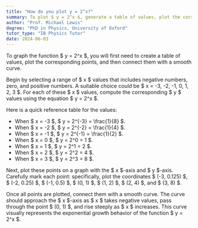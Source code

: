 ```yaml
---
title: "How do you plot y = 2^x?"
summary: To plot $ y = 2^x $, generate a table of values, plot the corresponding points, and connect them with a smooth curve to visualize the exponential function.
author: "Prof. Michael Lewis"
degree: "PhD in Physics, University of Oxford"
tutor_type: "IB Physics Tutor"
date: 2024-06-03
---
```


To graph the function $ y = 2^x $, you will first need to create a table of values, plot the corresponding points, and then connect them with a smooth curve.

Begin by selecting a range of $ x $ values that includes negative numbers, zero, and positive numbers. A suitable choice could be $ x = -3, -2, -1, 0, 1, 2, 3 $. For each of these $ x $ values, compute the corresponding $ y $ values using the equation $ y = 2^x $.

Here is a quick reference table for the values:

- When $ x = -3 $, $ y = 2^{-3} = \frac{1}{8} $.
- When $ x = -2 $, $ y = 2^{-2} = \frac{1}{4} $.
- When $ x = -1 $, $ y = 2^{-1} = \frac{1}{2} $.
- When $ x = 0 $, $ y = 2^0 = 1 $.
- When $ x = 1 $, $ y = 2^1 = 2 $.
- When $ x = 2 $, $ y = 2^2 = 4 $.
- When $ x = 3 $, $ y = 2^3 = 8 $.

Next, plot these points on a graph with the $ x $-axis and $ y $-axis. Carefully mark each point: specifically, plot the coordinates $ (-3, 0.125) $, $ (-2, 0.25) $, $ (-1, 0.5) $, $ (0, 1) $, $ (1, 2) $, $ (2, 4) $, and $ (3, 8) $.

Once all points are plotted, connect them with a smooth curve. The curve should approach the $ x $-axis as $ x $ takes negative values, pass through the point $ (0, 1) $, and rise steeply as $ x $ increases. This curve visually represents the exponential growth behavior of the function $ y = 2^x $.
    